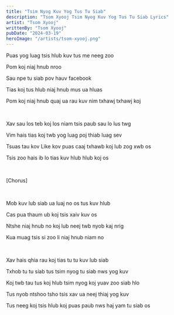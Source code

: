 ```yaml
---
title: "Tsim Nyog Kuv Yog Tus Tu Siab"
description: "Tsom Xyooj Tsim Nyog Kuv Yog Tus Tu Siab Lyrics"
artist: "Tsom Xyooj"
writtenBy: "Tsom Xyooj"
pubDate: "2024-03-19"
heroImage: "/artists/tsom-xyooj.png"
---
```


Puas yog luag tsis hlub kuv tus me neeg zoo

Pom koj niaj hnub nroo

Sau npe tu siab pov hauv facebook

Tias koj tus hlub niaj hnub mus ua hluas

Pom koj niaj hnub quaj ua rau kuv nim txhawj txhawj koj

<br />

Xav sau los teb koj los niam tsis paub sau lo lus twg

Vim hais tias koj twb yog luag poj thiab luag sev

Tsuas tau kov Like kov puas caaj txhawb koj lub zog xwb os

Tsis zoo hais ib lo tias kuv hlub hlub koj os

<br />

[Chorus]

<br />

Mob kuv lub siab ua luaj no os tus kuv hlub

Cas pua thaum ub koj tsis xaiv kuv os

Ntshe niaj hnub no koj lub neej twb nyob kaj nrig

Kua muag tsis si zoo li niaj hnub niam no

<br />

Xav hais qhia rau koj tias tu tu kuv lub siab

Txhob tu tu siab tus tsim nyog tu siab nws yog kuv

Koj twb tau tus koj hlub tsim nyog koj yuav zoo siab hlo

Tus nyob ntshoo tsho tsis xav ua neej thiaj yog kuv

Tus neeg koj tsis hlub koj puas paub nws haj yam tu siab os
